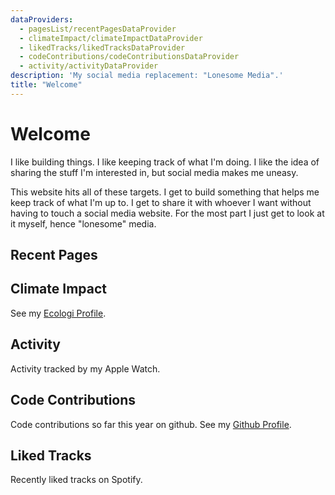 ```yaml
---
dataProviders:
  - pagesList/recentPagesDataProvider
  - climateImpact/climateImpactDataProvider
  - likedTracks/likedTracksDataProvider
  - codeContributions/codeContributionsDataProvider
  - activity/activityDataProvider
description: 'My social media replacement: "Lonesome Media".'
title: "Welcome"
---
```



# Welcome

I like building things. I like keeping track of what I'm doing. I like the idea of sharing the stuff I'm interested in, but social media makes me uneasy.

This website hits all of these targets. I get to build something that helps me keep track of what I'm up to.
I get to share it with whoever I want without having to touch a social media website. For the most part I just get to look at it myself, hence "lonesome" media.

## Recent Pages

<PagesList withIndex={true} />

## Climate Impact

See my [Ecologi Profile](https://ecologi.com/matthewbenton).

<ClimateImpact />

## Activity

Activity tracked by my Apple Watch.

<Activity />

## Code Contributions

Code contributions so far this year on github. See my [Github Profile](https://github.com/mjwbenton).

<CodeContributions />

## Liked Tracks

Recently liked tracks on Spotify.

<LikedTracks />
